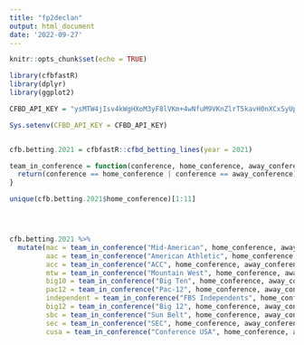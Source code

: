 ```yaml
---
title: "fp2declan"
output: html_document
date: '2022-09-27'
---
```


```r
knitr::opts_chunk$set(echo = TRUE)
```

```r
library(cfbfastR)
library(dplyr)
library(ggplot2)

CFBD_API_KEY = "ysMTW4jIsv4kWgHXoM3yF8lVKm+4wNfuM9VKnZlrT5kavH0nXCxSyUpNGn4LKdtE"

Sys.setenv(CFBD_API_KEY = CFBD_API_KEY)


cfb.betting.2021 = cfbfastR::cfbd_betting_lines(year = 2021)
```



```r
team_in_conference = function(conference, home_conference, away_conference) {
  return(conference == home_conference | conference == away_conference)
}

unique(cfb.betting.2021$home_conference)[1:11]




cfb.betting.2021 %>%
  mutate(mac = team_in_conference("Mid-American", home_conference, away_conference),
         aac = team_in_conference("American Athletic", home_conference, away_conference),
         acc = team_in_conference("ACC", home_conference, away_conference),
         mtw = team_in_conference("Mountain West", home_conference, away_conference),
         big10 = team_in_conference("Big Ten", home_conference, away_conference),
         pac12 = team_in_conference("Pac-12", home_conference, away_conference),
         independent = team_in_conference("FBS Independents", home_conference, away_conference),
         big12 = team_in_conference("Big 12", home_conference, away_conference),
         sbc = team_in_conference("Sun Belt", home_conference, away_conference),
         sec = team_in_conference("SEC", home_conference, away_conference),
         cusa = team_in_conference("Conference USA", home_conference, away_conference))
```

